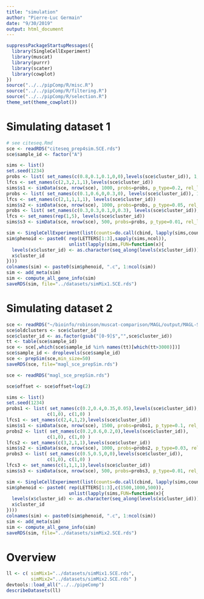 ```yaml
---
title: "simulation"
author: "Pierre-Luc Germain"
date: "9/30/2019"
output: html_document
---
```


```r
suppressPackageStartupMessages({
  library(SingleCellExperiment)
  library(muscat)
  library(purrr)
  library(scater)
  library(cowplot)
})
source("../../pipComp/R/misc.R")
source("../../pipComp/R/filtering.R")
source("../../pipComp/R/selection.R")
theme_set(theme_cowplot())
```

# Simulating dataset 1

```r
# see citeseq.Rmd
sce <- readRDS("citeseq_prep4sim.SCE.rds")
sce$sample_id <- factor("A")
```

```r
sims <- list()
set.seed(1234)
probs <- list( set_names(c(0.8,0.1,0.1,0,0),levels(sce$cluster_id)), 1, c(1,0))
lfcs <- set_names(c(2,3,2,1,1),levels(sce$cluster_id))
sims$s1 <- simData(sce, nrow(sce), 1000, probs=probs, p_type=0.2, rel_lfc=lfcs)
probs <- list( set_names(c(0.1,0.6,0,0.3,0), levels(sce$cluster_id)), 1, c(1,0))
lfcs <- set_names(c(2,1,1,1,1), levels(sce$cluster_id))
sims$s2 <- simData(sce, nrow(sce), 1000, probs=probs, p_type=0.05, rel_lfc=lfcs)
probs <- list( set_names(c(0.3,0.3,0.1,0,0.3), levels(sce$cluster_id)), 1, c(1,0))
lfcs <- set_names(rep(1,5), levels(sce$cluster_id))
sims$s3 <- simData(sce, nrow(sce), 500, probs=probs, p_type=0.01, rel_lfc=lfcs)

sim <- SingleCellExperiment(list(counts=do.call(cbind, lapply(sims,counts))))
sim$phenoid <- paste0( rep(LETTERS[1:3],sapply(sims,ncol)),
                       unlist(lapply(sims,FUN=function(x){
  levels(x$cluster_id) <- as.character(seq_along(levels(x$cluster_id)))
  x$cluster_id
})))
colnames(sim) <- paste0(sim$phenoid, ".c", 1:ncol(sim))
sim <- add_meta(sim)
sim <- compute_all_gene_info(sim)
saveRDS(sim, file="../datasets/simMix1.SCE.rds")
```


# Simulating dataset 2

```r
sce <- readRDS("~/bioinfo/robinson/muscat-comparison/MAGL/output/MAGL-SCE.rds")
sce$oldclusters <- sce$cluster_id
sce$cluster_id <- as.factor(gsub("[0-9]$","",sce$cluster_id))
tt <- table(sce$sample_id)
sce <- sce[,which(sce$sample_id %in% names(tt)[which(tt>3000)])]
sce$sample_id <- droplevels(sce$sample_id)
sce <- prepSim(sce,min_size=50)
saveRDS(sce, file="magl_sce_prepSim.rds")
```
```r
sce <- readRDS("magl_sce_prepSim.rds")
```

```r
sce$offset <- sce$offset+log(2)
```

```r
sims <- list()
set.seed(1234)
probs1 <- list( set_names(c(0.2,0.4,0.35,0.05),levels(sce$cluster_id)),
               c(1,0), c(1,0) )
lfcs1 <- set_names(c(2,4,1,2),levels(sce$cluster_id))
sims$s1 <- simData(sce, nrow(sce), 1500, probs=probs1, p_type=0.1, rel_lfc=lfcs1)
probs2 <- list( set_names(c(0.2,0.6,0.2,0),levels(sce$cluster_id)),
               c(1,0), c(1,0) )
lfcs2 <- set_names(c(3,2,1,1),levels(sce$cluster_id))
sims$s2 <- simData(sce, nrow(sce), 1000, probs=probs2, p_type=0.03, rel_lfc=lfcs2)
probs3 <- list( set_names(c(0.5,0.5,0,0),levels(sce$cluster_id)),
               c(1,0), c(1,0) )
lfcs3 <- set_names(c(1,1,1,1),levels(sce$cluster_id))
sims$s3 <- simData(sce, nrow(sce), 500, probs=probs3, p_type=0.01, rel_lfc=lfcs3)

sim <- SingleCellExperiment(list(counts=do.call(cbind, lapply(sims,counts))))
sim$phenoid <- paste0( rep(LETTERS[1:3],c(1500,1000,500)),
                       unlist(lapply(sims,FUN=function(x){
  levels(x$cluster_id) <- as.character(seq_along(levels(x$cluster_id)))
  x$cluster_id
})))
colnames(sim) <- paste0(sim$phenoid, ".c", 1:ncol(sim))
sim <- add_meta(sim)
sim <- compute_all_gene_info(sim)
saveRDS(sim, file="../datasets/simMix2.SCE.rds")
```

# Overview

```r
ll <- c( simMix1="../datasets/simMix1.SCE.rds",
         simMix2="../datasets/simMix2.SCE.rds" )
devtools::load_all("../../pipeComp")
describeDatasets(ll)
```
